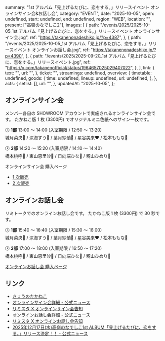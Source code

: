   summary: "1st アルバム「見上げるたびに、恋をする。」リリースイベント オンラインサイン会&お話し会",
  category: "EVENT",
  date: "2025-10-05",
  open: undefined,
  start: undefined,
  end: undefined,
  region: "WEB",
  location: "",
  present: ["高嶺のなでしこ2"],
  images: [
    {
      path: "/events/2025/2025-10-05_1st アルバム「見上げるたびに、恋をする。」リリースイベント オンラインサイン会.jpg",
      ref: "https://takanenonadeshiko.jp/?p=4387",
    },
    {
      path: "/events/2025/2025-10-05_1st アルバム「見上げるたびに、恋をする。」リリースイベント オンラインお話し会.jpg",
      ref: "https://takanenonadeshiko.jp/?p=4390",
    },
    {
      path: "/events/2025/2025-09-20_1st アルバム「見上げるたびに、恋をする。」リリースイベント.jpg",
      ref: "https://x.com/takanenofficial/status/1964657025029407022",
    },
  ],
  link: {
    text: "",
    url: "",
  },
  ticket: "",
  streamings: undefined,
  overview: {
    timetable: undefined,
    goods: {
      time: undefined,
      lineup: undefined,
      url: undefined,
    },
  },
  acts: {
    setlist: [],
    url: "",
  },
  updatedAt: "2025-10-05",
};

## オンラインサイン会

メンバー各自の SHOWROOM アカウントで実施されるオンラインサイン会です。
たかねこ版 1 枚 (3300円) でオリジナルミニ色紙へのサイン一枚です。

🕓 **1部** 13:00 〜 14:00 (入室期限 / 12:50 〜 13:20)<br/>
城月菜央💛 / 涼海すう🩵 / 葉月紗蘭🤍 / 星谷美来❤ / 松本ももな🎀

🕓 **2部** 14:20 〜 15:20 (入室期限 / 14:10 〜 14:40)<br/>
橋本桃呼🩷 / 東山恵里沙🧡 / 日向端ひな💜 / 籾山ひめり💙

オンラインサイン会 購入ページ

- [1 次販売](https://limista.com/projects/6763)
- [2 次販売](https://limista.com/shipping_groups/6766/projects/6764)

## オンラインお話し会

リミトークでのオンラインお話し会です。
たかねこ版 1 枚 (3300円) で 30 秒です。

🕓 **1部** 15:40 〜 16:40 (入室期限 / 15:30 〜 16:00)<br/>
城月菜央💛 / 涼海すう🩵 / 葉月紗蘭🤍 / 星谷美来❤ / 松本ももな🎀

🕓 **2部** 17:00 〜 18:00 (入室期限 / 16:50 〜 17:20)<br/>
橋本桃呼🩷 / 東山恵里沙🧡 / 日向端ひな💜 / 籾山ひめり💙

[オンラインお話し会 購入ページ](https://limista.com/shipping_groups/6766/projects/6765)

## リンク

- [きょうのたかねこ](https://x.com/takanenofficial/status/1974658786561597449)
- [オンラインサイン会詳細 - 公式ニュース](https://takanenonadeshiko.jp/?p=4387)
- [リミスタ X オンラインサイン会告知](https://x.com/LimitedStand/status/1971557761323557116)
- [オンラインお話し会詳細 - 公式ニュース](https://takanenonadeshiko.jp/?p=4390)
- [リミスタ X オンラインお話し会告知](https://x.com/LimitedStand/status/1971557635045691695)
- [2025年12月17日(水)高嶺のなでしこ1st ALBUM「見上げるたびに、恋をする。」リリース決定！！ - 公式ニュース](https://takanenonadeshiko.jp/?p=4248)
